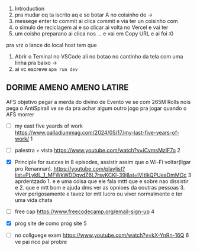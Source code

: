 1. Introduction
1. pra mudar oq ta iscrito aq e so botar A no coisinho de -> 
2. messege enter to commit ai clica commit e via ter un coisinho com 
3. o simulo de reciclagem ai e so clicar ai volta no Vercel e vai ter
4. um coisho preparano ai clica nos ... e vai em Copy URL e ai foi :0
 
pra vrz o lance do local host tem que
  1. Abrir o Teminal no VSCode ali no botao no cantinho da tela com uma linha pra baixo ->
  2. ai vc escreve  ```npm run dev```

## DORIME AMENO AMENO LATIRE

AFS  objetivo pegar a merda do divino de Evento ve se com 265M Rolls nois pega o AntiSpirall 
ve se da pra achar algum outro jogo pra jogar quando o AFS morrer



- [ ] my east five yeards of work https://www.palladiummag.com/2024/05/17/my-last-five-years-of-work/ 1

- [ ] palestra + vista https://www.youtube.com/watch?v=iCvmsMzlF7o 2

- [x] Principle for succes in 8 episodes, assistir assim que o Wi-Fi voltar(ligar pro Renannan).
https://youtube.com/playlist?list=PLykIL_1_MFWkWDDgvdZ6L7rsvKCKl-39j&si=lVItIkQPUeaDmMOc 3 aprdentzado 1. e e uma coisa que ele 
fala mttt que e sobre nao dissistir e 2. que e mtt bom e ajuda dms ver as opnioes da ooutras pessoas 3. viver perigosamente e 
tavez ter mtt lucro ou viver normalmente e ter uma vida chata 

- [ ] free cap https://www.freecodecamp.org/email-sign-up 4

- [x] prog site de como prog site 5

- [ ] no collguege exam https://www.youtube.com/watch?v=kX-YnRn-16Q 6
ve pai rico pai probre